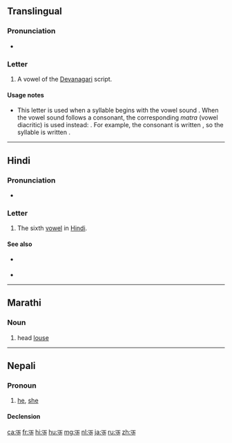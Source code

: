 ==Translingual==
{{Devanagari character info|hex=090A|name=DEVANAGARI LETTER UU|image=[[File:Deva-ū.png|100px]]}}

===Pronunciation===
* {{IPA|/uː/|lang=mul}}

===Letter===
{{mul-Deva|ū}}

# A vowel of the [[Devanagari]] script.

====Usage notes====
* This letter is used when a syllable begins with the vowel sound {{IPAchar|/uː/|lang=mul}}. When the vowel sound follows a consonant, the corresponding ''matra'' (vowel diacritic) is used instead: {{m|mul|&#x0942;|sc=Deva}}. For example, the consonant {{IPAchar|/k/|lang=mul}} is written {{m|mul|क|sc=Deva}}, so the syllable {{IPAchar|/kuː/|lang=mul}} is written {{m|mul||कू|sc=Deva}}.

----

==Hindi==

===Pronunciation===
* {{IPA|/uː/|lang=hi}}

===Letter===
{{head|hi|letter}}

# The sixth [[vowel]] in [[Hindi]].

====See also====
* {{sense|matra}} {{l|hi|&#x0942;|tr=ū}}
* {{list:Devanagari script letters/hi}}

----

==Marathi==

===Noun===
{{mr-noun|tr=ū|g=f|p=उवा}}

# head [[louse]]

----

==Nepali==

===Pronoun===
{{ne-pos|pronoun}}

# [[he]], [[she]]

====Declension====
{{ne-decl-pron}}

[[ca:ऊ]]
[[fr:ऊ]]
[[hi:ऊ]]
[[hu:ऊ]]
[[mg:ऊ]]
[[nl:ऊ]]
[[ja:ऊ]]
[[ru:ऊ]]
[[zh:ऊ]]